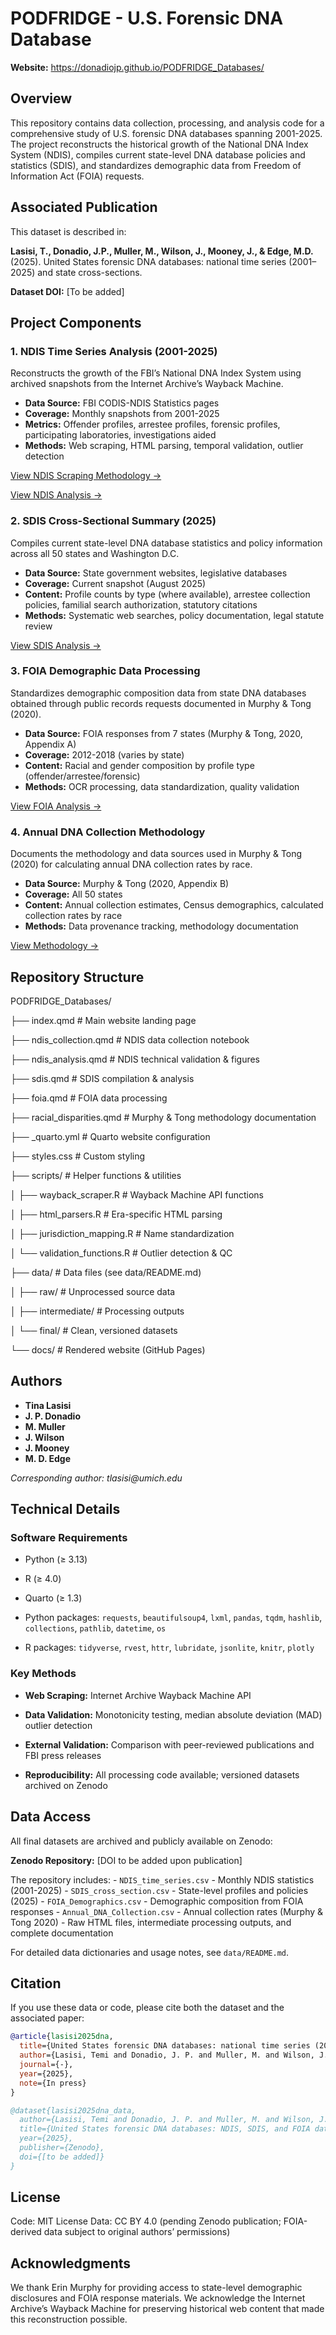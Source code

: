 # PODFRIDGE - U.S. Forensic DNA Database

**Website:** [https://donadiojp.github.io/PODFRIDGE_Databases/](https://donadiojp.github.io/PODFRIDGE_Databases/)

## Overview

This repository contains data collection, processing, and analysis code for a comprehensive study of U.S. forensic DNA databases spanning 2001-2025. The project reconstructs the historical growth of the National DNA Index System (NDIS), compiles current state-level DNA database policies and statistics (SDIS), and standardizes demographic data from Freedom of Information Act (FOIA) requests.

## Associated Publication

This dataset is described in:

**Lasisi, T., Donadio, J.P., Muller, M., Wilson, J., Mooney, J., & Edge, M.D.** (2025). United States forensic DNA databases: national time series (2001–2025) and state cross-sections. 

**Dataset DOI:** [To be added]

## Project Components

### 1. NDIS Time Series Analysis (2001-2025)
Reconstructs the growth of the FBI's National DNA Index System using archived snapshots from the Internet Archive's Wayback Machine.

- **Data Source:** FBI CODIS-NDIS Statistics pages
- **Coverage:** Monthly snapshots from 2001-2025
- **Metrics:** Offender profiles, arrestee profiles, forensic profiles, participating laboratories, investigations aided
- **Methods:** Web scraping, HTML parsing, temporal validation, outlier detection

[View NDIS Scraping Methodology →](https://donadiojp.github.io/PODFRIDGE_Databases/ndis_scraping.html)

[View NDIS Analysis →](https://donadiojp.github.io/PODFRIDGE_Databases/ndis_analysis.html)

### 2. SDIS Cross-Sectional Summary (2025)
Compiles current state-level DNA database statistics and policy information across all 50 states and Washington D.C.

- **Data Source:** State government websites, legislative databases
- **Coverage:** Current snapshot (August 2025)
- **Content:** Profile counts by type (where available), arrestee collection policies, familial search authorization, statutory citations
- **Methods:** Systematic web searches, policy documentation, legal statute review

[View SDIS Analysis →](https://donadiojp.github.io/PODFRIDGE_Databases/sdis_summary.html)

### 3. FOIA Demographic Data Processing
Standardizes demographic composition data from state DNA databases obtained through public records requests documented in Murphy & Tong (2020).

- **Data Source:** FOIA responses from 7 states (Murphy & Tong, 2020, Appendix A)
- **Coverage:** 2012-2018 (varies by state)
- **Content:** Racial and gender composition by profile type (offender/arrestee/forensic)
- **Methods:** OCR processing, data standardization, quality validation

[View FOIA Analysis →](https://donadiojp.github.io/PODFRIDGE_Databases/foia_processing.html)

### 4. Annual DNA Collection Methodology
Documents the methodology and data sources used in Murphy & Tong (2020) for calculating annual DNA collection rates by race.

- **Data Source:** Murphy & Tong (2020, Appendix B)
- **Coverage:** All 50 states
- **Content:** Annual collection estimates, Census demographics, calculated collection rates by race
- **Methods:** Data provenance tracking, methodology documentation

[View Methodology →](https://donadiojp.github.io/PODFRIDGE_Databases/appendix_analysis.html)

## Repository Structure

PODFRIDGE_Databases/

├── index.qmd                          # Main website landing page

├── ndis_collection.qmd                # NDIS data collection notebook

├── ndis_analysis.qmd                  # NDIS technical validation & figures

├── sdis.qmd                           # SDIS compilation & analysis

├── foia.qmd                           # FOIA data processing

├── racial_disparities.qmd             # Murphy & Tong methodology documentation

├── _quarto.yml                        # Quarto website configuration

├── styles.css                         # Custom styling

├── scripts/                           # Helper functions & utilities

│   ├── wayback_scraper.R             # Wayback Machine API functions

│   ├── html_parsers.R                # Era-specific HTML parsing

│   ├── jurisdiction_mapping.R        # Name standardization

│   └── validation_functions.R        # Outlier detection & QC

├── data/                              # Data files (see data/README.md)

│   ├── raw/                          # Unprocessed source data

│   ├── intermediate/                 # Processing outputs

│   └── final/                        # Clean, versioned datasets

└── docs/                              # Rendered website (GitHub Pages)

## Authors

- **Tina Lasisi**
- **J. P. Donadio**
- **M. Muller**
- **J. Wilson**
- **J. Mooney**
- **M. D. Edge**

*Corresponding author: tlasisi@umich.edu*

## Technical Details

### Software Requirements

- Python (≥ 3.13)

- R (≥ 4.0)

- Quarto (≥ 1.3)

- Python packages: `requests`, `beautifulsoup4`, `lxml`, `pandas`, `tqdm`, `hashlib`, `collections`, `pathlib`, `datetime`, `os`

- R packages: `tidyverse`, `rvest`, `httr`, `lubridate`, `jsonlite`, `knitr`, `plotly`

### Key Methods

- **Web Scraping:** Internet Archive Wayback Machine API

- **Data Validation:** Monotonicity testing, median absolute deviation (MAD) outlier detection

- **External Validation:** Comparison with peer-reviewed publications and FBI press releases

- **Reproducibility:** All processing code available; versioned datasets archived on Zenodo

## Data Access

All final datasets are archived and publicly available on Zenodo:

**Zenodo Repository:** [DOI to be added upon publication]

The repository includes:
- `NDIS_time_series.csv` - Monthly NDIS statistics (2001-2025)
- `SDIS_cross_section.csv` - State-level profiles and policies (2025)
- `FOIA_Demographics.csv` - Demographic composition from FOIA responses
- `Annual_DNA_Collection.csv` - Annual collection rates (Murphy & Tong 2020)
- Raw HTML files, intermediate processing outputs, and complete documentation

For detailed data dictionaries and usage notes, see `data/README.md`.

## Citation

If you use these data or code, please cite both the dataset and the associated paper:
```bibtex
@article{lasisi2025dna,
  title={United States forensic DNA databases: national time series (2001–2025) and state cross-sections},
  author={Lasisi, Temi and Donadio, J. P. and Muller, M. and Wilson, J. and Mooney, J. and Edge, Michael D.},
  journal={-},
  year={2025},
  note={In press}
}

@dataset{lasisi2025dna_data,
  author={Lasisi, Temi and Donadio, J. P. and Muller, M. and Wilson, J. and Mooney, J. and Edge, Michael D.},
  title={United States forensic DNA databases: NDIS, SDIS, and FOIA datasets},
  year={2025},
  publisher={Zenodo},
  doi={[to be added]}
}
```

## License
Code: MIT License
Data: CC BY 4.0 (pending Zenodo publication; FOIA-derived data subject to original authors' permissions)

## Acknowledgments
We thank Erin Murphy for providing access to state-level demographic disclosures and FOIA response materials. We acknowledge the Internet Archive's Wayback Machine for preserving historical web content that made this reconstruction possible.